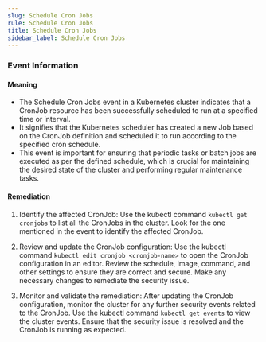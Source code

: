 ```yaml
--- 
slug: Schedule Cron Jobs
rule: Schedule Cron Jobs
title: Schedule Cron Jobs
sidebar_label: Schedule Cron Jobs
---
```

                   
### Event Information

#### Meaning

- The Schedule Cron Jobs event in a Kubernetes cluster indicates that a CronJob resource has been successfully scheduled to run at a specified time or interval.
- It signifies that the Kubernetes scheduler has created a new Job based on the CronJob definition and scheduled it to run according to the specified cron schedule.
- This event is important for ensuring that periodic tasks or batch jobs are executed as per the defined schedule, which is crucial for maintaining the desired state of the cluster and performing regular maintenance tasks.

#### Remediation

1. Identify the affected CronJob: Use the kubectl command `kubectl get cronjobs` to list all the CronJobs in the cluster. Look for the one mentioned in the event to identify the affected CronJob.

2. Review and update the CronJob configuration: Use the kubectl command `kubectl edit cronjob <cronjob-name>` to open the CronJob configuration in an editor. Review the schedule, image, command, and other settings to ensure they are correct and secure. Make any necessary changes to remediate the security issue.

3. Monitor and validate the remediation: After updating the CronJob configuration, monitor the cluster for any further security events related to the CronJob. Use the kubectl command `kubectl get events` to view the cluster events. Ensure that the security issue is resolved and the CronJob is running as expected.


 